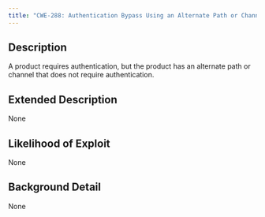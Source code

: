 ```yaml
---
title: "CWE-288: Authentication Bypass Using an Alternate Path or Channel"
---
```


## Description
A product requires authentication, but the product has an alternate path or channel that does not require authentication.

## Extended Description
None

## Likelihood of Exploit
None

## Background Detail
None
        